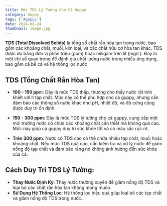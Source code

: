 ---
title: Mức TDS Lý Tưởng Cho Cá Guppy
category: Guppy
tags: ['#guppy']
date: 2024-08-24
thumbnail: image.jpg
---

**TDS (Total Dissolved Solids)** là tổng số chất rắn hòa tan trong nước, bao gồm các khoáng chất, muối, 
kim loại, và các chất hữu cơ hòa tan khác. TDS được đo bằng đơn vị phần triệu (ppm) hoặc miligam 
trên lít (mg/L). Đây là một chỉ số quan trọng để đánh giá chất lượng nước trong nhiều ứng dụng, bao 
gồm cả bể cá và hệ thống lọc nước

## TDS (Tổng Chất Rắn Hòa Tan)

- **100 - 150 pp**m: Đây là mức TDS thấp, thường cho thấy nước rất tinh khiết với ít tạp chất. Mức 
này có thể phù hợp cho cá guppy, nhưng cần đảm bảo các thông số nước khác như pH, nhiệt độ, và 
độ cứng cũng được duy trì ổn định.

- **150 - 300 ppm**: Đây là mức TDS lý tưởng cho cá guppy, cung cấp một môi trường nước có chứa các 
khoáng chất cần thiết mà không quá cao. Mức này giúp cá guppy duy trì sức khỏe tốt và có màu sắc 
rực rỡ.

- **Trên 300 ppm**: Nước có TDS cao có thể chứa nhiều tạp chất, muối hoặc khoáng chất. Nếu mức TDS 
quá cao, cần kiểm tra và xử lý nước để giảm nồng độ tạp chất và đảm bảo rằng nó không ảnh hưởng 
đến sức khỏe của cá.

## Cách Duy Trì TDS Lý Tưởng:

- **Thay Nước Định Kỳ**: Thay nước thường xuyên để giảm nồng độ TDS và loại bỏ các chất rắn hòa tan 
không mong muốn.
- **Sử Dụng Hệ Thống Lọc**: Hệ thống lọc hiệu quả giúp loại bỏ các tạp chất và giảm nồng độ TDS trong 
nước.